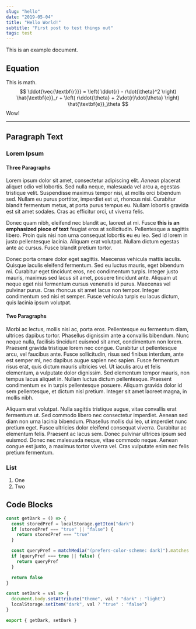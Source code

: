```yaml
---
slug: "hello"
date: "2019-05-04"
title: "Hello World!"
subtitle: "First post to test things out"
tags: test
---
```


This is an example document.

## Equation

This is math.
$$
\ddot{\vec{\textbf{r}}} = \left( \ddot{r} - r\dot{\theta}^2 \right) \hat{\textbf{e}}_r + \left( r\ddot{\theta} + 2\dot{r}\dot{\theta} \right) \hat{\textbf{e}}_\theta
$$
Wow!

---

## Paragraph Text

### Lorem Ipsum

#### Three Paragraphs

Lorem ipsum dolor sit amet, consectetur adipiscing elit. *Aenean* placerat aliquet odio vel lobortis. Sed nulla neque, malesuada vel arcu a, egestas tristique velit. Suspendisse maximus tempor nisi, at mollis orci bibendum sed. Nullam eu purus porttitor, imperdiet est ut, rhoncus nisi. Curabitur blandit fermentum metus, at porta purus tempus eu. Nullam lobortis gravida est sit amet sodales. Cras ac efficitur orci, ut viverra felis.

Donec quam nibh, eleifend nec blandit ac, laoreet at mi. Fusce **this is an emphasized piece of text** feugiat eros at sollicitudin. Pellentesque a sagittis libero. Proin quis nisi non urna consequat lobortis eu eu leo. Sed id lorem in justo pellentesque lacinia. Aliquam erat volutpat. Nullam dictum egestas ante ac cursus. Fusce blandit pretium tortor.

Donec porta ornare dolor eget sagittis. Maecenas vehicula mattis iaculis. Quisque iaculis eleifend fermentum. Sed eu luctus mauris, eget bibendum mi. Curabitur eget tincidunt eros, nec condimentum turpis. Integer justo mauris, maximus sed lacus sit amet, posuere tincidunt ante. Aliquam ut neque eget nisi fermentum cursus venenatis id purus. Maecenas vel pulvinar purus. Cras rhoncus sit amet lacus non tempor. Integer condimentum sed nisi et semper. Fusce vehicula turpis eu lacus dictum, quis lacinia ipsum volutpat.

#### Two Paragraphs

Morbi ac lectus, mollis nisi ac, porta eros. Pellentesque eu fermentum diam, ultrices dapibus tortor. Phasellus dignissim ante a convallis bibendum. Nunc neque nulla, facilisis tincidunt euismod sit amet, condimentum non lorem. Praesent gravida tristique lorem nec congue. Curabitur ut pellentesque arcu, vel faucibus ante. Fusce sollicitudin, risus sed finibus interdum, ante est semper mi, nec dapibus augue sapien nec sapien. Fusce fermentum risus erat, quis dictum mauris ultricies vel. Ut iaculis arcu et felis elementum, a vulputate dolor dignissim. Sed elementum tempor mauris, non tempus lacus aliquet in. Nullam luctus dictum pellentesque. Praesent condimentum ex in turpis pellentesque posuere. Aliquam gravida dolor id sem pellentesque, et dictum nisl pretium. Integer sit amet laoreet magna, in mollis nibh.

Aliquam erat volutpat. Nulla sagittis tristique augue, vitae convallis erat fermentum ut. Sed commodo libero nec consectetur imperdiet. Aenean sed diam non urna lacinia bibendum. Phasellus mollis dui leo, ut imperdiet nunc pretium eget. Fusce ultricies dolor eleifend consequat viverra. Curabitur ac elementum felis. Praesent ac lacus sem. Donec pulvinar ultrices ipsum sed euismod. Donec nec malesuada neque, vitae commodo neque. Aenean congue est justo, a maximus tortor viverra vel. Cras vulputate enim nec felis pretium fermentum.

### List

1. One
2. Two

## Code Blocks

```js
const getDark = () => {
  const storedPref = localStorage.getItem("dark")
  if (storedPref === "true" || "false") {
    return storedPref === "true"
  }

  const queryPref = matchMedia("(prefers-color-scheme: dark)").matches
  if (queryPref === true || false) {
    return queryPref
  }

  return false
}

const setDark = val => {
  document.body.setAttribute("theme", val ? "dark" : "light")
  localStorage.setItem("dark", val ? "true" : "false")
}

export { getDark, setDark }
```
